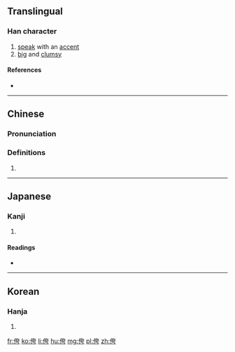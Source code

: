 {{also|誇}}
==Translingual==

===Han character===
{{Han char|rn=9|rad=人|as=06|sn=8|four=24227|canj=OKMS|ids=⿰亻夸}}

# [[speak]] with an [[accent]]
# [[big]] and [[clumsy]]

====References====
* {{Han ref|kx=0101.220|dkj=00585|dj=0215.030|hdz=10146.070|uh=4F89|ud=20361|bh=CBBA|bd=52154}}

----

==Chinese==
{{zh-forms}}

===Pronunciation===
{{zh-pron
|m=kuǎ
|c=kwaa2
|mc=y
|oc=y
|ma=
|cat=v,a
}}

===Definitions===
# {{rfdef|lang=zh}}

----

==Japanese==

===Kanji===
{{ja-kanji|grade=|rs=人06}}

# {{defn|lang=ja|sort=人06}}

====Readings====
* {{ja-readings|on=[[か]] (ka), [[け]] (ke), [[あ]] (a)|kun=[[おごる]] (ogoru), [[ほこる]] (hokoru)}}

----

==Korean==

===Hanja===
{{ko-hanja|hangeul=과|rv=gwa|mr=kwa}}

# {{defn|lang=ko|sort=人06}}

[[fr:侉]]
[[ko:侉]]
[[li:侉]]
[[hu:侉]]
[[mg:侉]]
[[pl:侉]]
[[zh:侉]]